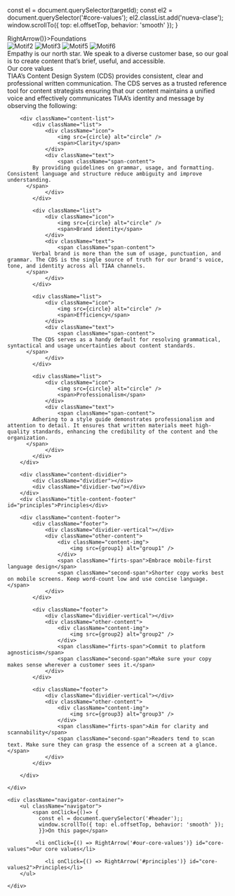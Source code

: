 
  const el = document.querySelector(targetId);
  const el2 = document.querySelector('#core-values');
  el2.classList.add('nueva-clase');
  window.scrollTo({ top: el.offsetTop, behavior: 'smooth' });
}

<div className="header" id="header">
    <div className="title" onClick={()=> RightArrow()}>Foundations</div>
    <div className="box">
        <img src={Motif2} alt="Motif2" />
        <img src={Motif3} alt="Motif3" />
        <img src={Motif5} alt="Motif5" />
        <img src={Motif6} alt="Motif6" />
    </div>
</div>

<div className="content">
    <div className="total-content">
        <div className="sub-title">
            <span>Empathy is our north star.</span>
            <span>
        We speak to a diverse customer base, so our goal is to create content
        that’s brief, useful, and accessible.
      </span>
        </div>
        <div className="content-dividier" id="our-core-values">
            <div className="dividier"></div>
            <div className="dividier-two"></div>
        </div>
        <div className="title-content" >Our core values</div>
        <span className="span-content-sub">
      TIAA’s Content Design System (CDS) provides consistent, clear and
      professional written communication. The CDS serves as a trusted reference
      tool for content strategists ensuring that our content maintains a unified
      voice and effectively communicates TIAA’s identity and message by
      observing the following:
    </span>

        <div className="content-list">
            <div className="list">
                <div className="icon">
                    <img src={circle} alt="circle" />
                    <span>Clarity</span>
                </div>
                <div className="text">
                    <span className="span-content">
            By providing guidelines on grammar, usage, and formatting. Consistent language and structure reduce ambiguity and improve understanding.
          </span>
                </div>
            </div>

            <div className="list">
                <div className="icon">
                    <img src={circle} alt="circle" />
                    <span>Brand identity</span>
                </div>
                <div className="text">
                    <span className="span-content">
            Verbal brand is more than the sum of usage, punctuation, and grammar. The CDS is the single source of truth for our brand's voice, tone, and identity across all TIAA channels.
          </span>
                </div>
            </div>

            <div className="list">
                <div className="icon">
                    <img src={circle} alt="circle" />
                    <span>Efficiency</span>
                </div>
                <div className="text">
                    <span className="span-content">
            The CDS serves as a handy default for resolving grammatical, syntactical and usage uncertainties about content standards.
          </span>
                </div>
            </div>

            <div className="list">
                <div className="icon">
                    <img src={circle} alt="circle" />
                    <span>Professionalism</span>
                </div>
                <div className="text">
                    <span className="span-content">
            Adhering to a style guide demonstrates professionalism and attention to detail. It ensures that written materials meet high-quality standards, enhancing the credibility of the content and the organization.
          </span>
                </div>
            </div>
        </div>

        <div className="content-dividier">
            <div className="dividier"></div>
            <div className="dividier-two"></div>
        </div>
        <div className="title-content-footer" id="principles">Principles</div>

        <div className="content-footer">
            <div className="footer">
                <div className="dividier-vertical"></div>
                <div className="other-content">
                    <div className="content-img">
                        <img src={group1} alt="group1" />
                    </div>
                    <span className="firts-span">Embrace mobile-first language design</span>
                    <span className="second-span">Shorter copy works best on mobile screens. Keep word-count low and use concise language.</span>
                </div>
            </div>

            <div className="footer">
                <div className="dividier-vertical"></div>
                <div className="other-content">
                    <div className="content-img">
                        <img src={group2} alt="group2" />
                    </div>
                    <span className="firts-span">Commit to platform agnosticism</span>
                    <span className="second-span">Make sure your copy makes sense wherever a customer sees it.</span>
                </div>
            </div>

            <div className="footer">
                <div className="dividier-vertical"></div>
                <div className="other-content">
                    <div className="content-img">
                        <img src={group3} alt="group3" />
                    </div>
                    <span className="firts-span">Aim for clarity and scannability</span>
                    <span className="second-span">Readers tend to scan text. Make sure they can grasp the essence of a screen at a glance.</span>
                </div>
            </div>

        </div>

    </div>

    <div className="navigator-container">
        <ul className="navigator">
            <span onClick={()=> {
              const el = document.querySelector('#header');;
              window.scrollTo({ top: el.offsetTop, behavior: 'smooth' });
              }}>On this page</span>

             <li onClick={() => RightArrow('#our-core-values')} id="core-values">Our core values</li>

                <li onClick={() => RightArrow('#principles')} id="core-values2">Principles</li>
        </ul>

    </div>
</div>


<style>{`
.nueva-clase {
    color: #305AF3;
    font-size: 20px;
    font-style: normal;
    font-weight: 700;
    line-height: 120%;
}
.header {
    display: grid;
    grid-template-columns: 3fr 1fr;
    background-color: #F5F5F0;
    width: 100%;
    box-sizing: border-box;
}
.title {
    font-size: 64px;
    font-style: normal;
    font-weight: 900;
    line-height: 115%;
    letter-spacing: 1px;
    color: #041459;
    display: flex;
    align-items: center;
    justify-content: flex-start;
    height: 100%;
    margin-left: 64px;
}
.box {
    display: grid;
    grid-template-columns: repeat(2, 1fr);
}
.box img {
    width: 100%;
    height: 100%;
}
.content {
    display: grid;
    grid-template-columns: 3fr 1fr;
    padding-top: 64px;
}
.sub-title {
    padding-bottom: 80px;
    span:nth-child(1),
    span:nth-child(2) {
    font-size: 32px;
    font-style: normal;
    font-weight: 600;
    line-height: 120%;
  }
  span:nth-child(1) {
    color: #00A38D;
  }
  span:nth-child(2) {
    color: #041459;
  }
}
.navigator-container{
    display: grid;
    height: fit-content;
    justify-content: end;
}
.navigator {
    list-style: none;
    border-radius: 8px;
    border: 1px solid #CCC;
    padding: 20px 30px;
    display: flex;
    flex-direction: column;
    gap: 14px;
    margin: 0;
    width: max-content;
    span, li{
      font-size: 20px;
      font-style: normal;
      font-weight: 700;
      line-height: 120%;
      cursor: pointer;
    }
    span:first-child{
      color: #8B8B8B;
      font-size: 16px;
      font-style: normal;
      font-weight: 700;
      line-height: 130%;
      letter-spacing: 2px;
      text-transform: uppercase;
    }
}
.total-content,
.content-list,
.other-content {
    display: flex;
    flex-direction: column;
}
.footer{
    display: flex;
}
.content-list{
    padding-bottom: 80px;
    gap: 15px;
}
.other-content {
  gap: 15px;
}
.content-dividier {
    display: flex;
    padding-bottom: 36px;
  .dividier{
    border: 1px solid #CCC;
    width: 36px;
    height: 8px;
    background-color: #00A38D;
  }
  .dividier-two{
    border: 1px solid #CCC;
    width: 18px;
    height: 8px;
    background-color: #8AD5CB;
  }
}
.title-content,
.span-content,
.firts-span,
.second-span,
.title-content-footer {
    font-size: 40px;
    font-style: normal;
    font-weight: 900;
    line-height: 115%;
    letter-spacing: 1px;
    color: #041459;
    display: flex;
    align-items: center;
    justify-content: flex-start;
}
.title-content-footer{
    padding-bottom: 32px;
}
.firts-span {
    font-size: 20px;
}
.span-content,
.second-span {
    font-size: 16px;
    font-weight: 400;
    line-height: 130%;
}
.span-content-sub{
    color: #041459;
    font-size: 16px;
    font-style: normal;
    font-weight: 400;
    line-height: 130%;
    padding-bottom: 32px;
}
.list {
    display: grid;
    grid-template-columns: 1fr 3fr;
}
.list .icon {
    display: flex;
    gap: 8px;
    align-items: center;
    padding-left: 16px;
    background-color: #EAF1FE;
    border-radius: 8px 0px 0px 8px;
}
.list .text {
    display: flex;
    align-content: center;
    justify-content: center;
    padding: 16px;
    background-color: #F5F5F0;
    border-radius: 0px 8px 8px 0px;
}
.dividier-vertical {
    border-left: 1px solid #CCC;
    height: 100%;
    padding-left: 15px;
}
.content-img{
    display: flex;
    align-items: center;
    justify-content: center;
    background-color: #C3DAFF;
    height: 160px;
    width: 220px;
}
.content-footer {
    display: flex;
    gap: 15px;
}
`}</style>

